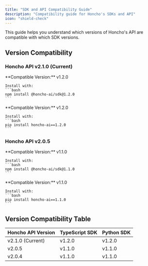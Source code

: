 ```yaml
---
title: "SDK and API Compatibility Guide"
description: "Compatibility guide for Honcho's SDKs and API"
icon: "shield-check"
---
```


This guide helps you understand which versions of Honcho's API are compatible with which SDK versions.

## Version Compatibility

### Honcho API v2.1.0 (Current)

<CardGroup cols={2}>
  <Card title="TypeScript SDK" icon="js">
    **Compatible Version:** v1.2.0
    
    Install with:
    ```bash
    npm install @honcho-ai/sdk@1.2.0
    ```
  </Card>
  
  <Card title="Python SDK" icon="python">
    **Compatible Version:** v1.2.0

    Install with:
    ```bash
    pip install honcho-ai==1.2.0
    ```
  </Card>
</CardGroup>

### Honcho API v2.0.5

<CardGroup cols={2}>
  <Card title="TypeScript SDK" icon="js">
    **Compatible Version:** v1.1.0
    
    Install with:
    ```bash
    npm install @honcho-ai/sdk@1.1.0
    ```
  </Card>
  
  <Card title="Python SDK" icon="python">
    **Compatible Version:** v1.1.0
    
    Install with:
    ```bash
    pip install honcho-ai==1.1.0
    ```
  </Card>
</CardGroup>

## Version Compatibility Table

| Honcho API Version | TypeScript SDK | Python SDK |
|-------------------|---------------|------------|
| v2.1.0 (Current) | v1.2.0 | v1.2.0 | Latest release |
| v2.0.5 | v1.1.0 | v1.1.0 |
| v2.0.4 | v1.1.0 | v1.1.0 |
